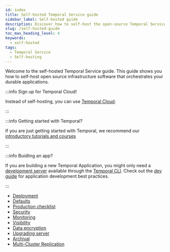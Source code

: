```yaml
---
id: index
title: Self-hosted Temporal Service guide
sidebar_label: Self-hosted guide
description: Discover how to self-host the open-source Temporal Service to orchestrate durable applications, or consider using Temporal Cloud for ease of use. Start with our tutorials and dev guide.
slug: /self-hosted-guide
toc_max_heading_level: 4
keywords:
  - self-hosted
tags:
  - Temporal Service
  - Self-hosting
---
```


Welcome to the self-hosted Temporal Service guide.
This guide shows you how to self-host open source infrastructure software that orchestrates your durable applications.

:::info Sign up for Temporal Cloud!

Instead of self-hosting, you can use [Temporal Cloud](/cloud).

:::

:::info Getting started with Temporal?

If you are just getting started with Temporal, we recommend our [introductory tutorials and courses](https://learn.temporal.io)

:::

:::info Buidling an app?

If you are building a new Temporal Application, you might only need a [development server](/cli#start-dev-server) available through the [Temporal CLI](/cli).
Check out the [dev guide](/develop) for application development best practices.

:::

- [Deployment](/self-hosted-guide/deployment)
- [Defaults](/self-hosted-guide/defaults)
- [Production checklist](/self-hosted-guide/production-checklist)
- [Security](/self-hosted-guide/security)
- [Monitoring](/self-hosted-guide/monitoring)
- [Visibility](/self-hosted-guide/visibility)
- [Data encryption](/production-deployment/data-encryption)
- [Upgrading server](/self-hosted-guide/upgrade-server#upgrade-server)
- [Archival](/self-hosted-guide/archival)
- [Multi-Cluster Replication](/self-hosted-guide/multi-cluster-replication)
